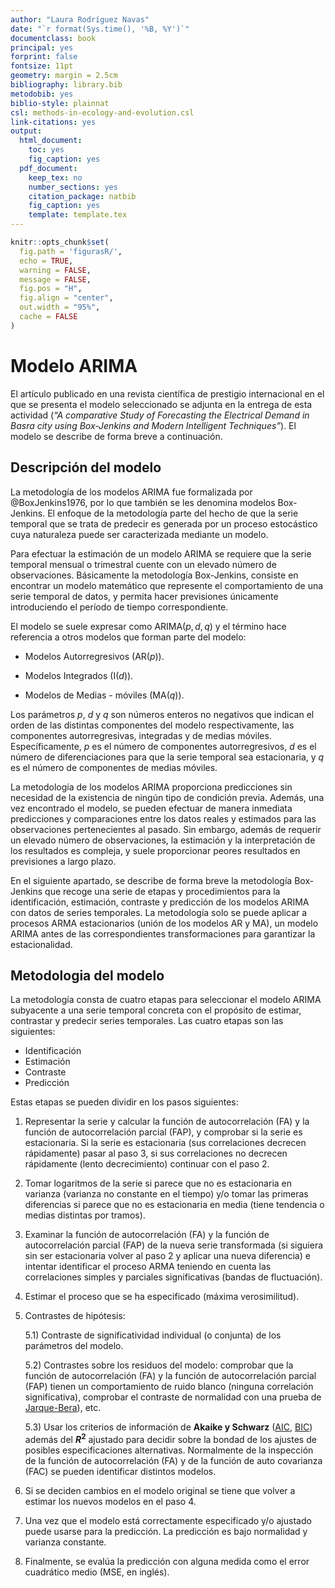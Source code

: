 ```yaml
---
author: "Laura Rodríguez Navas"
date: "`r format(Sys.time(), '%B, %Y')`"
documentclass: book
principal: yes
forprint: false
fontsize: 11pt
geometry: margin = 2.5cm
bibliography: library.bib
metodobib: yes
biblio-style: plainnat
csl: methods-in-ecology-and-evolution.csl
link-citations: yes
output:
  html_document: 
    toc: yes
    fig_caption: yes
  pdf_document:
    keep_tex: no
    number_sections: yes
    citation_package: natbib
    fig_caption: yes
    template: template.tex
---
```


```r
knitr::opts_chunk$set(
  fig.path = 'figurasR/',
  echo = TRUE,
  warning = FALSE,
  message = FALSE,
  fig.pos = "H",
  fig.align = "center",
  out.width = "95%",
  cache = FALSE
)
```

\ifdefined\ifprincipal
\else
\setlength{\parindent}{1em}
\pagestyle{fancy}
\setcounter{tocdepth}{4}
\tableofcontents

\fi

\ifdefined\ifdoblecara
\fancyhead{}{}
\fancyhead[LE,RO]{\scriptsize\rightmark}
\fancyfoot[LO,RE]{\scriptsize\slshape \leftmark}
\fancyfoot[C]{}
\fancyfoot[LE,RO]{\footnotesize\thepage}
\else
\fancyhead{}{}
\fancyhead[RO]{\scriptsize\rightmark}
\fancyfoot[LO]{\scriptsize\slshape \leftmark}
\fancyfoot[C]{}
\fancyfoot[RO]{\footnotesize\thepage}
\fi
\renewcommand{\headrulewidth}{0.4pt}
\renewcommand{\footrulewidth}{0.4pt}

# Modelo ARIMA

El artículo publicado en una revista científica de prestigio internacional en el que se presenta el modelo seleccionado se adjunta en la entrega de esta actividad (*"A comparative Study of Forecasting the Electrical Demand in Basra city using Box-Jenkins and Modern Intelligent Techniques"*). El modelo se describe de forma breve a continuación. 

## Descripción del modelo

La metodología de los modelos ARIMA fue formalizada por @BoxJenkins1976, por lo que también se les denomina modelos Box-Jenkins. El enfoque de la metodología parte del hecho de que la serie temporal que se trata de predecir es generada por un proceso estocástico cuya naturaleza puede ser caracterizada mediante un modelo. 

Para efectuar la estimación de un modelo ARIMA se requiere que la serie temporal mensual o trimestral cuente con un elevado número de observaciones. Básicamente la metodología Box-Jenkins, consiste en encontrar un modelo matemático que represente el comportamiento de una serie temporal de datos, y permita hacer previsiones únicamente introduciendo el período de tiempo correspondiente.

El modelo se suele expresar como ARIMA($p,d,q$) y el término hace referencia a otros modelos que forman parte del modelo:

- Modelos Autorregresivos (AR($p$)).

- Modelos Integrados (I($d$)).

- Modelos de Medias - móviles (MA($q$)).

Los parámetros $p$, $d$ y $q$ son números enteros no negativos que indican el orden de las distintas componentes del modelo respectivamente, las componentes autorregresivas, integradas y de medias móviles. Específicamente, $p$ es el número de componentes autorregresivos, $d$ es el número de diferenciaciones para que la serie temporal sea estacionaria, y $q$ es el número de componentes de medias móviles.

La metodología de los modelos ARIMA proporciona predicciones sin necesidad de la existencia de ningún tipo de condición previa. Además, una vez encontrado el modelo, se pueden efectuar de manera inmediata predicciones y comparaciones entre los datos reales y estimados para las observaciones pertenecientes al pasado. Sin embargo, además de requerir un elevado número de observaciones, la estimación y la interpretación de los resultados es compleja, y suele proporcionar peores resultados en previsiones a largo plazo.

En el siguiente apartado, se describe de forma breve la metodología Box-Jenkins que recoge una serie de etapas y procedimientos para la identificación, estimación, contraste y predicción de los modelos ARIMA con datos de series temporales. La metodología solo se puede aplicar a procesos ARMA estacionarios (unión de los modelos AR y MA), un modelo ARIMA antes de las correspondientes transformaciones para garantizar la estacionalidad.

## Metodologia del modelo

La metodología consta de cuatro etapas para seleccionar el modelo ARIMA subyacente a una serie temporal concreta con el propósito de estimar, contrastar y predecir series temporales. Las cuatro etapas son las siguientes:

- Identificación
- Estimación
- Contraste
- Predicción

Estas etapas se pueden dividir en los pasos siguientes:

1) Representar la serie y calcular la función de autocorrelación (FA) y la función de autocorrelación parcial (FAP), y comprobar si la serie es estacionaria. Si la serie es estacionaria (sus correlaciones decrecen rápidamente) pasar al paso 3, si sus correlaciones no decrecen rápidamente (lento decrecimiento) continuar con el paso 2. 

2) Tomar logaritmos de la serie si parece que no es estacionaria en varianza (varianza no constante en el tiempo) y/o tomar las primeras diferencias si parece que no es estacionaria en media (tiene tendencia o medias distintas por tramos). 

3) Examinar la función de autocorrelación (FA) y la función de autocorrelación parcial (FAP) de la nueva serie transformada (si siguiera sin ser estacionaria volver al paso 2 y aplicar una nueva diferencia) e intentar identificar el proceso ARMA teniendo en cuenta las correlaciones simples y parciales significativas (bandas de fluctuación).

4) Estimar el proceso que se ha especificado (máxima verosimilitud).

5) Contrastes de hipótesis:

    5.1) Contraste de significatividad individual (o conjunta) de los parámetros del modelo.
  
    5.2) Contrastes sobre los residuos del modelo: comprobar que la función de autocorrelación (FA) y la función de autocorrelación parcial (FAP) tienen un comportamiento de ruido blanco (ninguna correlación significativa), comprobar el contraste de normalidad con una prueba de [Jarque-Bera](https://es.wikipedia.org/wiki/Test_de_Jarque-Bera)), etc.
  
    5.3) Usar los criterios de información de **Akaike y Schwarz** ([AIC](https://en.wikipedia.org/wiki/Akaike_information_criterion), [BIC](https://en.wikipedia.org/wiki/Bayesian_information_criterion)) además del **$R^{2}$** ajustado para decidir sobre la bondad de los ajustes de posibles especificaciones alternativas. Normalmente de la inspección de la función de autocorrelación (FA) y de la función de auto covarianza (FAC) se pueden identificar distintos modelos. 

\newpage

6) Si se deciden cambios en el modelo original se tiene que volver a estimar los nuevos modelos en el paso 4. 

7) Una vez que el modelo está correctamente especificado y/o ajustado puede usarse para la predicción. La predicción es bajo normalidad y varianza constante.

8) Finalmente, se evalúa la predicción con alguna medida como el error cuadrático medio (MSE, en inglés).